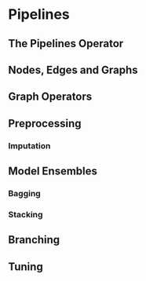 # Pipelines {#pipelines}

## The Pipelines Operator {#pipe-operator}

## Nodes, Edges and Graphs {#pipe-nodes-edges-graphs}

## Graph Operators {#pipe-graph-operators}

## Preprocessing {#pipe-preprocessing}

### Imputation

## Model Ensembles {#pipe-model-ensembles}

### Bagging

### Stacking

## Branching {#pipe-branching}

## Tuning {#pipe-tuning}
